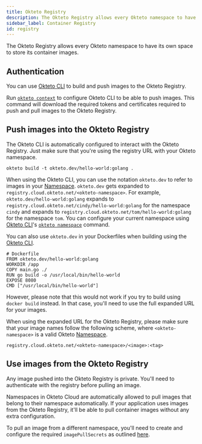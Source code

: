 ```yaml
---
title: Okteto Registry
description: The Okteto Registry allows every Okteto namespace to have its own space to store its container images
sidebar_label: Container Registry
id: registry
---
```


The Okteto Registry allows every Okteto namespace to have its own space to store its container images.

## Authentication

You can use [Okteto CLI](/docs/previous/cloud/okteto-cli/) to build and push images to the Okteto Registry.

Run [`okteto context`](/docs/previous/reference/cli/#context) to configure Okteto CLI to be able to push images. This command will download the required tokens and certificates required to push and pull images to the Okteto Registry.

## Push images into the Okteto Registry

The Okteto CLI is automatically configured to interact with the Okteto Registry. Just make sure that you're using the registry URL with your Okteto namespace.

```console
okteto build -t okteto.dev/hello-world:golang .
```

When using the Okteto CLI, you can use the notation `okteto.dev` to refer to images in your [Namespace](https://www.okteto.com/docs/cloud/namespaces/). `okteto.dev` gets expanded to `registry.cloud.okteto.net/<okteto-namespace>`. For example, `okteto.dev/hello-world:golang` expands to `registry.cloud.okteto.net/cindy/hello-world:golang` for the namespace `cindy` and expands to `registry.cloud.okteto.net/tom/hello-world:golang` for the namespace `tom`. You can configure your current namespace using [Okteto CLI](/docs/previous/cloud/okteto-cli/)'s [`okteto namespace`](/docs/previous/reference/cli/#namespace) command.

You can also use `okteto.dev` in your Dockerfiles when building using the [Okteto CLI](/docs/previous/cloud/okteto-cli/). 

```
# Dockerfile 
FROM okteto.dev/hello-world:golang
WORKDIR /app
COPY main.go ./
RUN go build -o /usr/local/bin/hello-world
EXPOSE 8080
CMD ["/usr/local/bin/hello-world"]
```

However, please note that this would not work if you try to build using `docker build` instead. In that case, you'll need to use the full expanded URL for your images.

When using the expanded URL for the Okteto Registry, please make sure that your image names follow the following scheme, where `<okteto-namespace>` is a valid Okteto [Namespace](/docs/previous/cloud/namespaces/).

```
registry.cloud.okteto.net/<okteto-namespace>/<image>:<tag>
```

## Use images from the Okteto Registry

Any image pushed into the Okteto Registry is private. You'll need to authenticate with the registry before pulling an image.

Namespaces in Okteto Cloud are automatically allowed to pull images that belong to their namespace automatically. If your application uses images from the Okteto Registry, it'll be able to pull container images without any extra configuration.

To pull an image from a different namespace, you'll need to create and configure the required `imagePullSecrets` as outlined [here](/docs/previous/reference/faqs/#how-to-use-private-images).
